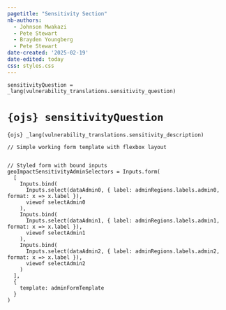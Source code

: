 ```yaml
---
pagetitle: "Sensitivity Section"
nb-authors: 
  - Johnson Mwakazi
  - Pete Stewart
  - Brayden Youngberg
  - Pete Stewart
date-created: '2025-02-19'
date-edited: today
css: styles.css
---
```



```ojs
sensitivityQuestion = _lang(vulnerability_translations.sensitivity_question)
```

# `{ojs} sensitivityQuestion ` {#sensitivityQuestion}


`{ojs} _lang(vulnerability_translations.sensitivity_description)`



```ojs
// Simple working form template with flexbox layout


// Styled form with bound inputs
geoImpactSensitivityAdminSelectors = Inputs.form(
  [
    Inputs.bind(
      Inputs.select(dataAdmin0, { label: adminRegions.labels.admin0, format: x => x.label }),
      viewof selectAdmin0
    ),
    Inputs.bind(
      Inputs.select(dataAdmin1, { label: adminRegions.labels.admin1, format: x => x.label }),
      viewof selectAdmin1
    ),
    Inputs.bind(
      Inputs.select(dataAdmin2, { label: adminRegions.labels.admin2, format: x => x.label }),
      viewof selectAdmin2
    )
  ],
  {
    template: adminFormTemplate
  }
)
```


